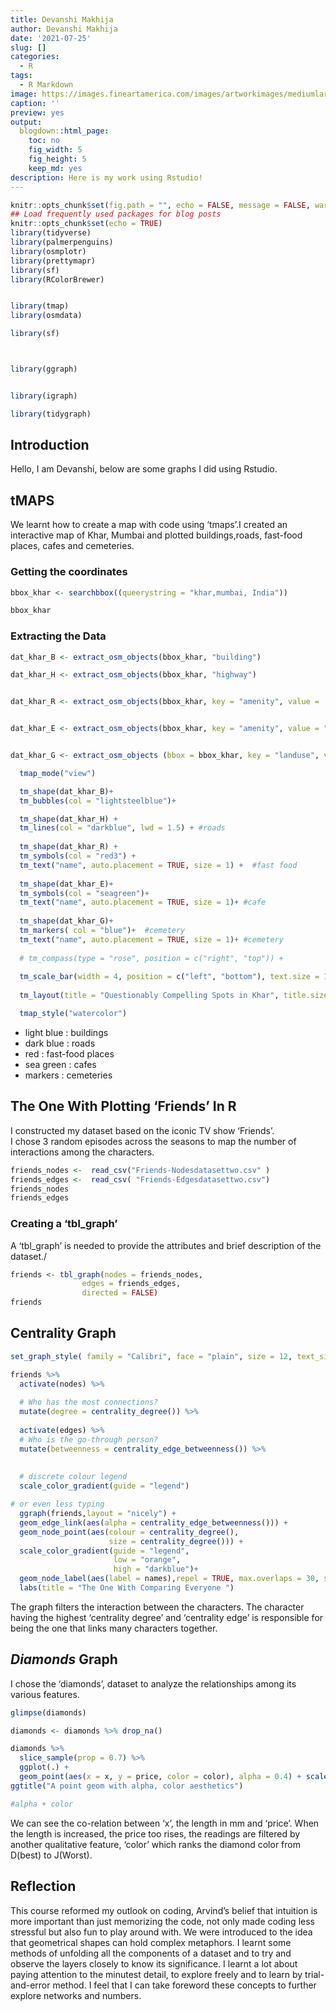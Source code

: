 ```yaml
---
title: Devanshi Makhija
author: Devanshi Makhija
date: '2021-07-25'
slug: []
categories:
  - R
tags:
  - R Markdown
image: https://images.fineartamerica.com/images/artworkimages/mediumlarge/1/2-rome-italy-city-street-map-michael-tompsett.jpg
caption: ''
preview: yes
output:
  blogdown::html_page:
    toc: no
    fig_width: 5
    fig_height: 5
    keep_md: yes
description: Here is my work using Rstudio!
---
```



```r
knitr::opts_chunk$set(fig.path = "", echo = FALSE, message = FALSE, warning = FALSE)
## Load frequently used packages for blog posts
knitr::opts_chunk$set(echo = TRUE)
library(tidyverse)
library(palmerpenguins)
library(osmplotr)
library(prettymapr)
library(sf)
library(RColorBrewer)


library(tmap)
library(osmdata) 

library(sf)



library(ggraph)


library(igraph)

library(tidygraph)
```

## Introduction

Hello, I am Devanshi, below are some graphs I did using Rstudio.\

## tMAPS

We learnt how to create a map with code using 'tmaps'.I created an interactive map of Khar, Mumbai and plotted buildings,roads, fast-food places, cafes and cemeteries.\

### Getting the coordinates

```r
bbox_khar <- searchbbox((queerystring = "khar,mumbai, India"))

bbox_khar
```

### Extracting the Data

```r
dat_khar_B <- extract_osm_objects(bbox_khar, "building")

dat_khar_H <- extract_osm_objects(bbox_khar, "highway")


dat_khar_R <- extract_osm_objects(bbox_khar, key = "amenity", value =  "fast_food", return_type = "points")


dat_khar_E <- extract_osm_objects(bbox_khar, key = "amenity", value = "cafe", return_type = "points")


dat_khar_G <- extract_osm_objects (bbox = bbox_khar, key = "landuse", value = "cemetery")
```

```r

  
  tmap_mode("view")

  tm_shape(dat_khar_B)+
  tm_bubbles(col = "lightsteelblue")+

  tm_shape(dat_khar_H) +
  tm_lines(col = "darkblue", lwd = 1.5) + #roads
  
  tm_shape(dat_khar_R) +
  tm_symbols(col = "red3") + 
  tm_text("name", auto.placement = TRUE, size = 1) +  #fast food
  
  tm_shape(dat_khar_E)+
  tm_symbols(col = "seagreen")+
  tm_text("name", auto.placement = TRUE, size = 1)+ #cafe
  
  tm_shape(dat_khar_G)+
  tm_markers( col = "blue")+  #cemetery
  tm_text("name", auto.placement = TRUE, size = 1)+ #cemetery
  
  # tm_compass(type = "rose", position = c("right", "top")) +
  
  tm_scale_bar(width = 4, position = c("left", "bottom"), text.size = 1) +
  
  tm_layout(title = "Questionably Compelling Spots in Khar", title.size = 4, fontfamily = "Century Gothic", bg.color = "ivory3")

  tmap_style("watercolor")

```

-   light blue : buildings
-   dark blue : roads
-   red : fast-food places
-   sea green : cafes
-   markers : cemeteries

## The One With Plotting 'Friends' In **R**

I constructed my dataset based on the iconic TV show 'Friends'.\
I chose 3 random episodes across the seasons to map the number of interactions among the characters.\

```r

friends_nodes <-  read_csv("Friends-Nodesdatasettwo.csv" )
friends_edges <-  read_csv( "Friends-Edgesdatasettwo.csv")
friends_nodes
friends_edges

```



### Creating a 'tbl_graph'

A 'tbl_graph' is needed to provide the attributes and brief description of the dataset./

```r
friends <- tbl_graph(nodes = friends_nodes, 
                edges = friends_edges, 
                directed = FALSE)
friends
```

## Centrality Graph

```r
set_graph_style( family = "Calibri", face = "plain", size = 12, text_size = 13, text_colour = "darkblue")

friends %>% 
  activate(nodes) %>% 
  
  # Who has the most connections?
  mutate(degree = centrality_degree()) %>% 
  
  activate(edges) %>% 
  # Who is the go-through person?
  mutate(betweenness = centrality_edge_betweenness()) %>%
  
  
  # discrete colour legend
  scale_color_gradient(guide = "legend")

# or even less typing
  ggraph(friends,layout = "nicely") +
  geom_edge_link(aes(alpha = centrality_edge_betweenness())) +
  geom_node_point(aes(colour = centrality_degree(), 
                      size = centrality_degree())) + 
  scale_color_gradient(guide = "legend",
                       low = "orange",
                       high = "darkblue")+
  geom_node_label(aes(label = names),repel = TRUE, max.overlaps = 30, size = 3)+
  labs(title = "The One With Comparing Everyone ")

```

The graph filters the interaction between the characters. The character having the highest 'centrality degree' and 'centrality edge' is responsible for being the one that links many characters together.

## *Diamonds* Graph

I chose the 'diamonds', dataset to analyze the relationships among its various features.

```r
glimpse(diamonds)
```

```r
diamonds <- diamonds %>% drop_na()
```

```r
diamonds %>% 
  slice_sample(prop = 0.7) %>% 
  ggplot(.) +
  geom_point(aes(x = x, y = price, color = color), alpha = 0.4) + scale_color_brewer(palette = "RdYlBu") +
ggtitle("A point geom with alpha, color aesthetics")

#alpha + color

```

We can see the co-relation between 'x', the length in mm and 'price'. When the length is increased, the price too rises, the readings are filtered by another qualitative feature, 'color' which ranks the diamond color from D(best) to J(Worst).

## Reflection

This course reformed my outlook on coding, Arvind's belief that intuition is more important than just memorizing the code, not only made coding less stressful but also fun to play around with. We were introduced to the idea that geometrical shapes can hold complex metaphors. I learnt some methods of unfolding all the components of a dataset and to try and observe the layers closely to know its significance. I learnt a lot about paying attention to the minutest detail, to explore freely and to learn by trial-and-error method. I feel that I can take foreword these concepts to further explore networks and numbers.



